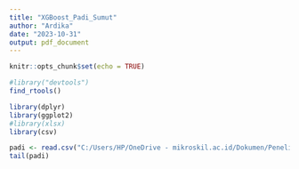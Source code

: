 ```yaml
---
title: "XGBoost_Padi_Sumut"
author: "Ardika"
date: "2023-10-31"
output: pdf_document
---
```


```r
knitr::opts_chunk$set(echo = TRUE)
```

```r
#library("devtools")
find_rtools()

```

```r
library(dplyr)
library(ggplot2)
#library(xlsx)
library(csv)

```
```r
padi <- read.csv("C:/Users/HP/OneDrive - mikroskil.ac.id/Dokumen/Penelitian Pak Roni/data/insurance.csv")
tail(padi)
```

